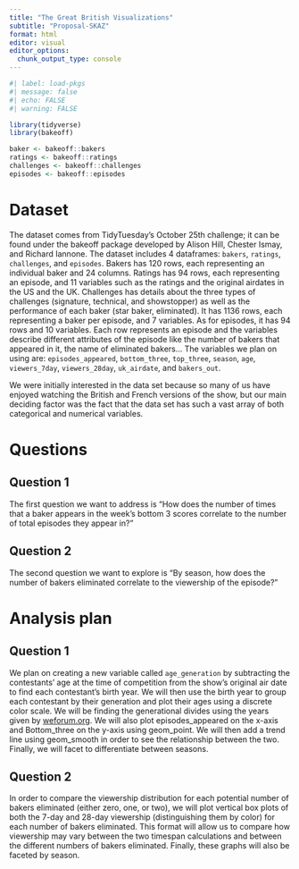 ```yaml
---
title: "The Great British Visualizations"
subtitle: "Proposal-SKAZ"
format: html
editor: visual
editor_options: 
  chunk_output_type: console
---
```


```r
#| label: load-pkgs
#| message: false
#| echo: FALSE
#| warning: FALSE

library(tidyverse)
library(bakeoff)

baker <- bakeoff::bakers
ratings <- bakeoff::ratings
challenges <- bakeoff::challenges
episodes <- bakeoff::episodes
```

# Dataset

The dataset comes from TidyTuesday's October 25th challenge; it can be found under the bakeoff package developed by Alison Hill, Chester Ismay, and Richard Iannone. The dataset includes 4 dataframes: `bakers`, `ratings`, `challenges`, and `episodes`. Bakers has 120 rows, each representing an individual baker and 24 columns. Ratings has 94 rows, each representing an episode, and 11 variables such as the ratings and the original airdates in the US and the UK. Challenges has details about the three types of challenges (signature, technical, and showstopper) as well as the performance of each baker (star baker, eliminated). It has 1136 rows, each representing a baker per episode, and 7 variables. As for episodes, it has 94 rows and 10 variables. Each row represents an episode and the variables describe different attributes of the episode like the number of bakers that appeared in it, the name of eliminated bakers... The variables we plan on using are: `episodes_appeared`, `bottom_three`, `top_three`, `season`, `age`, `viewers_7day`, `viewers_28day`, `uk_airdate`, and `bakers_out`.

We were initially interested in the data set because so many of us have enjoyed watching the British and French versions of the show, but our main deciding factor was the fact that the data set has such a vast array of both categorical and numerical variables.

# Questions

## Question 1

The first question we want to address is "How does the number of times that a baker appears in the week's bottom 3 scores correlate to the number of total episodes they appear in?"

## Question 2

The second question we want to explore is "By season, how does the number of bakers eliminated correlate to the viewership of the episode?"

# Analysis plan

## Question 1

We plan on creating a new variable called `age_generation` by subtracting the contestants' age at the time of competition from the show's original air date to find each contestant's birth year. We will then use the birth year to group each contestant by their generation and plot their ages using a discrete color scale. We will be finding the generational divides using the years given by [weforum.org](https://www.weforum.org/agenda/2015/09/how-different-age-groups-identify-with-their-generational-labels/). We will also plot episodes_appeared on the x-axis and Bottom_three on the y-axis using geom_point. We will then add a trend line using geom_smooth in order to see the relationship between the two. Finally, we will facet to differentiate between seasons.

## Question 2

In order to compare the viewership distribution for each potential number of bakers eliminated (either zero, one, or two), we will plot vertical box plots of both the 7-day and 28-day viewership (distinguishing them by color) for each number of bakers eliminated. This format will allow us to compare how viewership may vary between the two timespan calculations and between the different numbers of bakers eliminated. Finally, these graphs will also be faceted by season.
